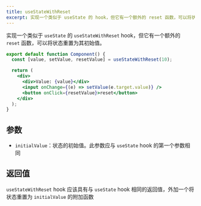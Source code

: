 ```yaml
---
title: useStateWithReset
excerpt: 实现一个类似于 useState 的 hook，但它有一个额外的 reset 函数，可以将状态重置为其初始值
---
```


实现一个类似于 `useState` 的 `useStateWithReset` hook，但它有一个额外的 `reset` 函数，可以将状态重置为其初始值。

```jsx
export default function Component() {
  const [value, setValue, resetValue] = useStateWithReset(10);

  return (
    <div>
      <div>Value: {value}</div>
      <input onChange={(e) => setValue(e.target.value)} />
      <button onClick={resetValue}>reset</button>
    </div>
  );
}
```

## 参数

* `initialValue`：状态的初始值。此参数应与 `useState` hook 的第一个参数相同

## 返回值

`useStateWithReset` hook 应该具有与 `useState` hook 相同的返回值，外加一个将状态重置为 `initialValue` 的附加函数
